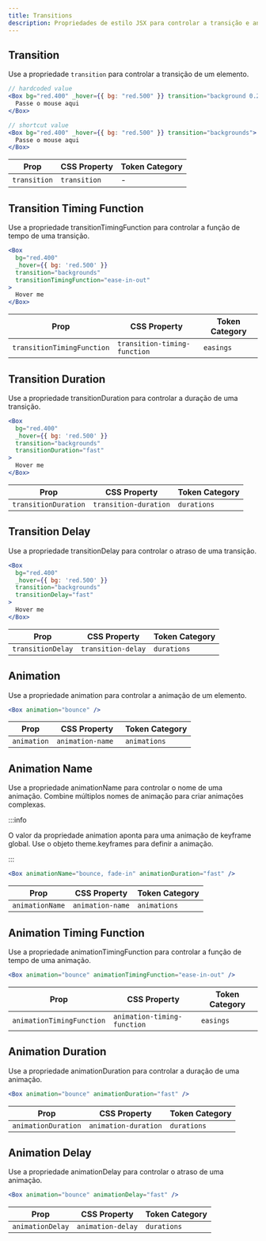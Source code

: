 ```yaml
---
title: Transitions
description: Propriedades de estilo JSX para controlar a transição e animação de um elemento.
---
```


## Transition

Use a propriedade `transition` para controlar a transição de um elemento.

```jsx
// hardcoded value
<Box bg="red.400" _hover={{ bg: "red.500" }} transition="background 0.2s ease-in-out">
  Passe o mouse aqui
</Box>

// shortcut value
<Box bg="red.400" _hover={{ bg: "red.500" }} transition="backgrounds">
  Passe o mouse aqui
</Box>
```

| Prop         | CSS Property | Token Category |
| ------------ | ------------ | -------------- |
| `transition` | `transition` | -              |

## Transition Timing Function

Use a propriedade transitionTimingFunction para controlar a função de tempo de uma transição.

```jsx
<Box
  bg="red.400"
  _hover={{ bg: 'red.500' }}
  transition="backgrounds"
  transitionTimingFunction="ease-in-out"
>
  Hover me
</Box>
```

| Prop                       | CSS Property                 | Token Category |
| -------------------------- | ---------------------------- | -------------- |
| `transitionTimingFunction` | `transition-timing-function` | `easings`      |

## Transition Duration

Use a propriedade transitionDuration para controlar a duração de uma transição.

```jsx
<Box
  bg="red.400"
  _hover={{ bg: 'red.500' }}
  transition="backgrounds"
  transitionDuration="fast"
>
  Hover me
</Box>
```

| Prop                 | CSS Property          | Token Category |
| -------------------- | --------------------- | -------------- |
| `transitionDuration` | `transition-duration` | `durations`    |

## Transition Delay

Use a propriedade transitionDelay para controlar o atraso de uma transição.

```jsx
<Box
  bg="red.400"
  _hover={{ bg: 'red.500' }}
  transition="backgrounds"
  transitionDelay="fast"
>
  Hover me
</Box>
```

| Prop              | CSS Property       | Token Category |
| ----------------- | ------------------ | -------------- |
| `transitionDelay` | `transition-delay` | `durations`    |

## Animation

Use a propriedade animation para controlar a animação de um elemento.

```jsx
<Box animation="bounce" />
```

| Prop        | CSS Property     | Token Category |
| ----------- | ---------------- | -------------- |
| `animation` | `animation-name	` | `animations`   |

## Animation Name

Use a propriedade animationName para controlar o nome de uma animação. Combine múltiplos nomes de animação para criar animações complexas.

:::info

O valor da propriedade animation aponta para uma animação de keyframe global. Use o objeto theme.keyframes para definir a animação.

:::

```jsx
<Box animationName="bounce, fade-in" animationDuration="fast" />
```

| Prop            | CSS Property     | Token Category |
| --------------- | ---------------- | -------------- |
| `animationName` | `animation-name` | `animations`   |

## Animation Timing Function

Use a propriedade animationTimingFunction para controlar a função de tempo de uma animação.

```jsx
<Box animation="bounce" animationTimingFunction="ease-in-out" />
```

| Prop                      | CSS Property                | Token Category |
| ------------------------- | --------------------------- | -------------- |
| `animationTimingFunction` | `animation-timing-function` | `easings`      |

## Animation Duration

Use a propriedade animationDuration para controlar a duração de uma animação.

```jsx
<Box animation="bounce" animationDuration="fast" />
```

| Prop                | CSS Property         | Token Category |
| ------------------- | -------------------- | -------------- |
| `animationDuration` | `animation-duration` | `durations`    |

## Animation Delay

Use a propriedade animationDelay para controlar o atraso de uma animação.

```jsx
<Box animation="bounce" animationDelay="fast" />
```

| Prop             | CSS Property      | Token Category |
| ---------------- | ----------------- | -------------- |
| `animationDelay` | `animation-delay` | `durations`    |
